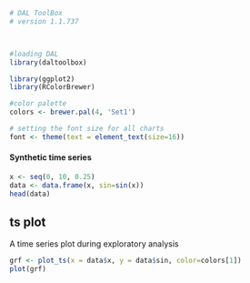 ```r
# DAL ToolBox
# version 1.1.737



#loading DAL
library(daltoolbox) 
```

```r
library(ggplot2)
library(RColorBrewer)

#color palette
colors <- brewer.pal(4, 'Set1')

# setting the font size for all charts
font <- theme(text = element_text(size=16))
```

#### Synthetic time series

```r
x <- seq(0, 10, 0.25)
data <- data.frame(x, sin=sin(x))
head(data)
```

## ts plot

A time series plot during exploratory analysis

```r
grf <- plot_ts(x = data$x, y = data$sin, color=colors[1])
plot(grf)
```


